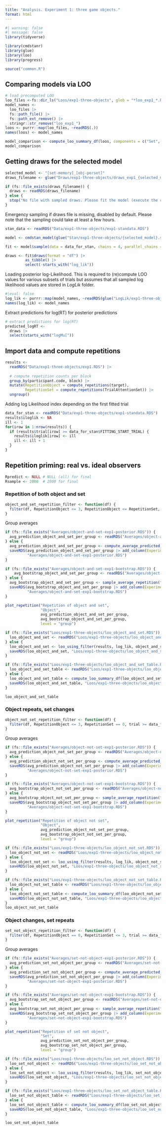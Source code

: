 ```yaml
---
title: "Analysis. Experiment 1: three game objects."
format: html
---
```


```r
#| warning: false
#| message: false
library(tidyverse)

library(cmdstanr)
library(glue)
library(loo)
library(progress)

source("common.R")
```

## Comparing models via LOO

```r
# load precomputed LOO
loo_files <-fs::dir_ls("Loos/exp1-three-objects", glob = "*loo_exp1_*.RDS", type = "file")
model_names <- 
  loo_files |>
  fs::path_file() |>
  fs::path_ext_remove() |>
  stringr::str_remove("loo_exp1_")
loos <- purrr::map(loo_files, ~readRDS(.))
names(loos) <- model_names

model_comparison <- compute_loo_summary_df(loos, components = c("Set", "Object"))
model_comparison
```

## Getting draws for the selected model

```r
selected_model <- "[set-memory]_[obj-perset]"
draws_filename <- glue("Draws/exp1-three-objects/draws_exp1_{selected_model}.RDS")

if (fs::file_exists(draws_filename)) {
  draws <- readRDS(draws_filename)
} else {
  stop("No file with sampled draws. Please fit the model (execute the chunk below) or contact authors for sampled draws.")
}
```

Emergency sampling if draws file is missing, disabled by default. Please note that the sampling could take at least a few hours.
```r
stan_data <- readRDS("Data/exp1-three-objects/exp1-standata.RDS")

model <- cmdstan_model(glue("Stan/exp1-three-objects/{selected_model}.stan"))

fit <- model$sample(data = data_for_stan, chains = 4, parallel_chains = future::availableCores())

draws <- fit$draws(format = "df") |> 
         as_tibble() |>
         select(-starts_with("log_lik"))
```

Loading posterior log-Likelihood. This is required to (re)compute LOO values for various subsets of trials but assumes that all sampled log likelihood values are stored in *LogLik* folder.
```r
#|eval: false
log_lik <- purrr::map(model_names, ~readRDS(glue("LogLik/exp1-three-objects/loglik_exp1_{.}.RDS")), progress = TRUE)
names(log_lik) <- model_names
```

Extract predictions for log(RT) for posterior predictions
```r
# extract predictions for log(RT)
predicted_logRT <-
  draws |>
  select(starts_with("logMu["))
```

## Import data and compute repetitions

```r
results <- 
  readRDS("Data/exp1-three-objects/exp1.RDS") |>
  
  # compute repetition counts per block
  group_by(participant.code, block) |>
  mutate(RepetitionObject = compute_repetitions(target),
         RepetitionSet = compute_repetitions(TrialAttentionSet)) |>
  ungroup()
```

Adding log Likelihood index depending on the first fitted trial
```r
data_for_stan <- readRDS("Data/exp1-three-objects/exp1-standata.RDS")
results$iloglik <- NA
ill <- 1
for(irow in 1:nrow(results)) {
  if (results$trial[irow] >= data_for_stan$FITTING_START_TRIAL) {
    results$iloglik[irow] <- ill
    ill <- ill + 1
  }
}
```


## Repetition priming: real vs. ideal observers

```r
Rpredict <- NULL # NULL (all) for final
Rsample <- 2000  # 2000 for final
```

### Repetition of both object and set

```r
object_and_set_repetition_filter <- function(df) {
  filter(df, RepetitionObject <= 3, RepetitionObject <= RepetitionSet, trial >= data_for_stan$FITTING_START_TRIAL)
}
```

Group averages
```r
if (fs::file_exists("Averages/object-and-set-exp1-posterior.RDS")) {
  avg_prediction_object_and_set_per_group <- readRDS("Averages/object-and-set-exp1-posterior.RDS")
} else {
  avg_prediction_object_and_set_per_group <- compute_average_predicted_repetition("Object", object_and_set_repetition_filter, "group", R=Rpredict)
  saveRDS(avg_prediction_object_and_set_per_group |> add_column(Experiment = "Experiment 1"),
          "Averages/object-and-set-exp1-posterior.RDS")
}

if (fs::file_exists("Averages/object-and-set-exp1-bootstrap.RDS")) {
    avg_bootstrap_object_and_set_per_group <- readRDS("Averages/object-and-set-exp1-bootstrap.RDS")
} else {
  avg_bootstrap_object_and_set_per_group <- sample_average_repetition("Object", object_and_set_repetition_filter, "group", R=Rsample)
  saveRDS(avg_bootstrap_object_and_set_per_group |> add_column(Experiment = "Experiment 1"),
          "Averages/object-and-set-exp1-bootstrap.RDS")
}

plot_repetition("Repetition of object and set",
                "Object",
                avg_prediction_object_and_set_per_group,
                avg_bootstrap_object_and_set_per_group,
                level = "group")
```

```r
if (fs::file_exists("Loos/exp1-three-objects/loo_object_and_set.RDS")) {
  loo_object_and_set <- readRDS("Loos/exp1-three-objects/loo_object_and_set.RDS")
} else {
  loo_object_and_set <- loo_using_filter(results, log_lik, object_and_set_repetition_filter)
  saveRDS(loo_object_and_set, "Loos/exp1-three-objects/loo_object_and_set.RDS")
}

if (fs::file_exists("Loos/exp1-three-objects/loo_object_and_set_table.RDS")) {
  loo_object_and_set_table <- readRDS("Loos/exp1-three-objects/loo_object_and_set_table.RDS")
} else {
  loo_object_and_set_table <- compute_loo_summary_df(loo_object_and_set, components = c("Set", "Object"))
  saveRDS(loo_object_and_set_table, "Loos/exp1-three-objects/loo_object_and_set_table.RDS")
}

loo_object_and_set_table
```


### Object repeats, set changes

```r
object_not_set_repetition_filter <- function(df) {
  filter(df, RepetitionObject <= 3, RepetitionSet == 0, trial >= data_for_stan$FITTING_START_TRIAL)
}
```

Group averages
```r
if (fs::file_exists("Averages/object-not-set-exp1-posterior.RDS")) {
  avg_prediction_object_not_set_per_group <- readRDS("Averages/object-not-set-exp1-posterior.RDS")
} else {
  avg_prediction_object_not_set_per_group <- compute_average_predicted_repetition("Object", object_not_set_repetition_filter, "group", R=Rpredict)
  saveRDS(avg_prediction_object_not_set_per_group |> add_column(Experiment = "Experiment 1"),
          "Averages/object-not-set-exp1-posterior.RDS")
}

if (fs::file_exists("Averages/object-not-set-exp1-bootstrap.RDS")) {
  avg_bootstrap_object_not_set_per_group <- readRDS("Averages/object-not-set-exp1-bootstrap.RDS")
} else {
  avg_bootstrap_object_not_set_per_group <- sample_average_repetition("Object", object_not_set_repetition_filter, "group", R=Rsample)
  saveRDS(avg_bootstrap_object_not_set_per_group |> add_column(Experiment = "Experiment 1"),
          "Averages/object-not-set-exp1-bootstrap.RDS")
}

plot_repetition("Repetition of object not set",
                "Object",
                avg_prediction_object_not_set_per_group,
                avg_bootstrap_object_not_set_per_group,
                level = "group")
```


```r
if (fs::file_exists("Loos/exp1-three-objects/loo_object_not_set.RDS")) {
  loo_object_not_set <- readRDS("Loos/exp1-three-objects/loo_object_not_set.RDS")
} else {
  loo_object_not_set <- loo_using_filter(results, log_lik, object_not_set_repetition_filter)
  saveRDS(loo_object_not_set, "Loos/exp1-three-objects/loo_object_not_set.RDS")
} 

if (fs::file_exists("Loos/exp1-three-objects/loo_object_not_set_table.RDS")) {
  loo_object_not_set_table <- readRDS("Loos/exp1-three-objects/loo_object_not_set_table.RDS")
} else {
  loo_object_not_set_table <- compute_loo_summary_df(loo_object_not_set)
  saveRDS(loo_object_not_set_table, "Loos/exp1-three-objects/loo_object_not_set_table.RDS")
}
loo_object_not_set_table
```

### Object changes, set repeats

```r
set_not_object_repetition_filter <- function(df) {
  filter(df, RepetitionObject == 0, RepetitionSet <= 3, trial >= data_for_stan$FITTING_START_TRIAL)
}
```


Group averages
```r
if (fs::file_exists("Averages/set-not-object-exp1-posterior.RDS")) {
  avg_prediction_set_not_object_per_group <- readRDS("Averages/set-not-object-exp1-posterior.RDS")
} else {
  avg_prediction_set_not_object_per_group <- compute_average_predicted_repetition("Set", set_not_object_repetition_filter, "group", R=Rpredict)
  saveRDS(avg_prediction_set_not_object_per_group |> add_column(Experiment = "Experiment 1"),
          "Averages/set-not-object-exp1-posterior.RDS")
}

if (fs::file_exists("Averages/set-not-object-exp1-bootstrap.RDS")) {
  avg_bootstrap_set_not_object_per_group <- readRDS("Averages/set-not-object-exp1-bootstrap.RDS")
} else {
  avg_bootstrap_set_not_object_per_group <- sample_average_repetition("Set", set_not_object_repetition_filter, "group", R=Rsample)
  saveRDS(avg_bootstrap_set_not_object_per_group |> add_column(Experiment = "Experiment 1"),
          "Averages/set-not-object-exp1-bootstrap.RDS")
}

plot_repetition("Repetition of set not object",
                "Set",
                avg_prediction_set_not_object_per_group,
                avg_bootstrap_set_not_object_per_group,
                level = "group")
```

```r
if (fs::file_exists("Loos/exp1-three-objects/loo_set_not_object.RDS")) {
  loo_set_not_object <- readRDS("Loos/exp1-three-objects/loo_set_not_object.RDS")
} else {
  loo_set_not_object <- loo_using_filter(results, log_lik, set_not_object_repetition_filter)
  saveRDS(loo_set_not_object, "Loos/exp1-three-objects/loo_set_not_object.RDS")
}

if (fs::file_exists("Loos/exp1-three-objects/loo_set_not_object_table.RDS")) {
  loo_set_not_object_table <- readRDS("Loos/exp1-three-objects/loo_set_not_object_table.RDS")
} else {
  loo_set_not_object_table <- compute_loo_summary_df(loo_set_not_object)
  saveRDS(loo_set_not_object_table, "Loos/exp1-three-objects/loo_set_not_object_table.RDS")
}

loo_set_not_object_table
```


